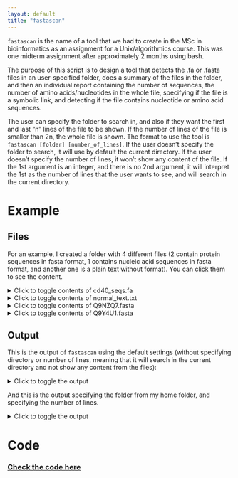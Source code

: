 ```yaml
---
layout: default
title: "fastascan"
---
```


```fastascan``` is the name of a tool that we had to create in the MSc in bioinformatics as an assignment for a Unix/algorithmics course. This was one midterm assignment after approximately 2 months using bash. 

The purpose of this script is to design a tool that detects the .fa or .fasta files in an user-specified folder, does a summary of the files in the folder, and then an individual report containing the number of sequences, the number of amino acids/nucleotides in the whole file, specifying if the file is a symbolic link, and detecting if the file contains nucleotide or amino acid sequences. 

The user can specify the folder to search in, and also if they want the first and last "n" lines of the file to be shown. If the number of lines of the file is smaller than 2n, the whole file is shown. The format to use the tool is ```fastascan [folder] [number_of_lines]```. If the user doesn't specify the folder to search, it will use by default the current directory. If the user doesn't specify the number of lines, it won't show any content of the file. If the 1st argument is an integer, and there is no 2nd argument, it will interpret the 1st as the number of lines that the user wants to see, and will search in the current directory.

# Example

## Files
For an example, I created a folder with 4 different files (2 contain protein sequences in fasta format, 1 contains nucleic acid sequences in fasta format, and another one is a plain text without format). You can click them to see the content.

<details>
	
<summary>Click to toggle contents of cd40_seqs.fa</summary>
<pre>
<code>

>NM_134360.1 Rattus norvegicus CD40 molecule (Cd40), mRNA
CTGGCTGCTCTGATCTCGCTCTGCAATGCTGCCTTTGCCTCAGCTGTGCGCGCTCTGGGGCTGCTTGTTG
ACAGCGGTCCATCTAGGACAGTGTGTTACGTGCAGTGACAAACAGTACCTCCAAGGTGGCGAGTGCTGCG
ATTTGTGCCAGCCGGGAAACCGACTAGTTAGCCACTGCACAGCTCTTGAGAAGACCCAATGCCAACCGTG
CGACTCAGGCGAATTCTCAGCTCACTGGAACAGGGAGATCCGCTGCCACCAGCACCGACACTGCGAACTC
AATCAAGGGCTTCAGGTTAAGAAGGAGGGCACCGCGGTTTCAGACACTGTTTGTACCTGCAAGGAAGGGC
AGCACTGCGCCAGCAAGGAGTGCGAGACGTGCGCTCAGCACACGCCCTGTGGCCCTGGCTTTGGAGTCGT
GCAGATGGCCACTGAGACTACTGATACTGTCTGCCAACCCTGCCCGGTCGGATTCTTCTCCAATGGGTCA
TCACTTTTTGAAAAGTGTCATCCATGGACAAGCTGTGAAGATCAGAAGCTGATGGTCCTACGGGAAGGAA
CAAGTCAGACTGATACCCTCTGTGGTTTCCAGCCCCGGATGCGAGCCCTGCTGGTCATTCCCGTCGTGAT
GGTCATCCTCATCACCATCTTTGTGGTTTTTCTCTATATCAAAAAGGTGGTCAAGAAACCAAAGGACAAT
GAGGTCTTACCCCCTGAGGCTCGAGGACAAGATCCTGTGGAGATAGAAGATTATCCCGGTCACAACACTG
CTGCTCCAGTGCAGGAGACGTTGCATGGGTGTCAGCCTGTTGCACAGGAGGATGGTAAAGAGAGTCGCAT
CTCAGTGCAGGAGCGGCAGGTGACAGGCAGCATGGCCTTGAAGCCCCTGGTCTGAGCCCTGGAACTGTTT
TGGAGGTGATGGTTCCGGAGCAGGGGCCTGGCTCTGACAGCCGCTGACTTTTGAAGTTTGAGAGGAGCCA
AGGCAGAGCCCGGTGCAGCTAACTTTCGTGCCTGCCCCTGTCATCTCTCGACTTGCTTTTTAAAGATGGA
GGAAAAGCTTTGGCGTCAGGGGTCCGCAGTAATATCTACAGAGTGCAGCAATGCAGGCCCAGAGATGTCT
TGCTGCGGTTTTCACTGTAAGGAGTCGTGGACACGGGAGTCCATGACTTGTGGCTTGTGCTGCTAGAAGG
CACCTGGTTGCCCAGCAGCCGGGGACTGGCTAAATAAATCTGTAATTATTTAAAAAAAAAAAAAAAAAAA
AAAAAAAAAAAA

>NM_001424339.1 Homo sapiens CD40 molecule (CD40), transcript variant 9, mRNA
AGTGGTCCTGCCGCCTGGTCTCACCTCGCTATGGTTCGTCTGCCTCTGCAGTGCGTCCTCTGGGGCTGCT
TGCTGACCGCTGTCCATCCAGAACCACCCACTGCATGCAGAGAAAAACAGTACCTAATAAACAGTCAGTG
CTGTTCTTTGTGCCAGCCAGGACAGAAACTGGTGAGTGACTGCACAGAGTTCACTGAAACGGAATGCCTT
CCTTGCGGTGAAAGCGAATTCCTAGACACCTGGAACAGAGAGACACACTGCCACCAGCACAAATACTGCG
ACCCCAACCTAGGGCTTCGGGTCCAGCAGAAGGGCACCTCAGAAACAGACACCATCTGCACCTGTGAAGA
AGGCTGGCACTGTACGAGTGAGGCCTGTGAGAGCTGTGTCCTGCACCGCTCATGCTCGCCCGGCTTTGGG
GTCAAGCAGATTGGTCCCCAGGATCGGCTGAGAGCCCTGGTGGTGATCCCCATCATCTTCGGGATCCTGT
TTGCCATCCTCTTGGTGCTGGTCTTTATCAGTGAGTCCTCAGAAAAGGTGGCCAAGAAGCCAACCAATAA
GGCCCCCCACCCCAAGCAGGAACCCCAGGAGATCAATTTTCCCGACGATCTTCCTGGCTCCAACACTGCT
GCTCCAGTGCAGGAGACTTTACATGGATGCCAACCGGTCACCCAGGAGGATGGCAAAGAGAGTCGCATCT
CAGTGCAGGAGAGACAGTGAGGCTGCACCCACCCAGGAGTGTGGCCACGTGGGCAAACAGGCAGTTGGCC
AGAGAGCCTGGTGCTGCTGCTGCTGTGGCGTGAGGGTGAGGGGCTGGCACTGACTGGGCATAGCTCCCCG
CTTCTGCCTGCACCCCTGCAGTTTGAGACAGGAGACCTGGCACTGGATGCAGAAACAGTTCACCTTGAAG
AACCTCTCACTTCACCCTGGAGCCCATCCAGTCTCCCAACTTGTATTAAAGACAGAGGCAGAAGTTTGGT
GGTGGTGGTGTTGGGGTATGGTTTAGTAATATCCACCAGACCTTCCGATCCAGCAGTTTGGTGCCCAGAG
AGGCATCATGGTGGCTTCCCTGCGCCCAGGAAGCCATATACACAGATGCCCATTGCAGCATTGTTTGTGA
TAGTGAACAACTGGAAGCTGCTTAACTGTCCATCAGCAGGAGACTGGCTAAATAAAATTAGAATATATTT
ATACAACAGAATCTCAAAAACACTGTTGAGTAAGGAAAAAAAGGCATGCTGCTGAATGATGGGTATGGAA
CTTTTTAAAAAAGTACATGCTTTTATGTATGTATATTGCCTATGGATATATGTATAAATACAATATGCAT
CATATATTGATATAACAAGGGTTCTGGAAGGGTACACAGAAAACCCACAGCTCGAAGAGTGGTGACGTCT
GGGGTGGGGAAGAAGGGTCTGGGGGAGGGTTGGTTAAAGGGAGATTTGGCTTTCCCATAATGCTTCATCA
TTTTTCCCAAAAGGAGAGTGAATTCACATAATGCTTATGTAATTAAAAAATCATCAAACATGTAAAAA

>NM_001322421.2 Homo sapiens CD40 molecule (CD40), transcript variant 5, mRNA
AGTGGTCCTGCCGCCTGGTCTCACCTCGCTATGGTTCGTCTGCCTCTGCAGTGCGTCCTCTGGGGCTGCT
TGCTGACCGCTGTCCATCCAGAACCACCCACTGCATGCAGAGAAAAACAGTACCTAATAAACAGTCAGTG
CTGTTCTTTGTGCCAGCCAGGACAGAAACTGGTGAGTGACTGCACAGAGTTCACTGAAACGGAATGCCTT
CCTTGCGGTGAAAGCGAATTCCTAGACACCTGGAACAGAGAGACACACTGCCACCAGCACAAATACTGCG
ACCCCAACCTAGGGCTTCGGGTCCAGCAGAAGGGCACCTCAGAAACAGACACCATCTGCACCTGTGAAGA
AGGCTGGCACTGTACGAGTGAGGCCTGTGAGAGCTGTGTCCTGCACCGCTCATGCTCGCCCGGCTTTGGG
GTCAAGCAGATTGCTACAGGGGTTTCTGATACCATCTGCGAGCCCTGCCCAGTCGGCTTCTTCTCCAATG
TGTCATCTGCTTTCGAAAAATGTCACCCTTGGACAAGCTGTGAGACCAAAGACCTGGTTGTGCAACAGGC
AGGCACAAACAAGACTGATGTTGTCTGTGGTCCCCAGGATCGGCTGAGAGCCCTGGTGGTGATCCCCATC
ATCTTCGGGATCCTGTTTGCCATCCTCTTGGTGCTGGTCTTTATCAGTGAGTCCTCAGAAAAGGTGGCCA
AGAAGCCAACCAATAAGGCCCCCCACCCCAAGCAGGAACCCCAGGAGATCAATTTTCCCGACGATCTTCC
TGGCTCCAACACTGCTGCTCCAGTGCAGGAGACTTTACATGGATGCCAACCGGTCACCCAGGAGGATGGC
AAAGAGAGTCGCATCTCAGTGCAGGAGAGACAGTGAGGCTGCACCCACCCAGGAGTGTGGCCACGTGGGC
AAACAGGCAGTTGGCCAGAGAGCCTGGTGCTGCTGCTGCTGTGGCGTGAGGGTGAGGGGCTGGCACTGAC
TGGGCATAGCTCCCCGCTTCTGCCTGCACCCCTGCAGTTTGAGACAGGAGACCTGGCACTGGATGCAGAA
ACAGTTCACCTTGAAGAACCTCTCACTTCACCCTGGAGCCCATCCAGTCTCCCAACTTGTATTAAAGACA
GAGGCAGAAGTTTGGTGGTGGTGGTGTTGGGGTATGGTTTAGTAATATCCACCAGACCTTCCGATCCAGC
AGTTTGGTGCCCAGAGAGGCATCATGGTGGCTTCCCTGCGCCCAGGAAGCCATATACACAGATGCCCATT
GCAGCATTGTTTGTGATAGTGAACAACTGGAAGCTGCTTAACTGTCCATCAGCAGGAGACTGGCTAAATA
AAATTAGAATATATTTATACAACAGAATCTCAAAAACACTGTTGAGTAAGGAAAAAAAGGCATGCTGCTG
AATGATGGGTATGGAACTTTTTAAAAAAGTACATGCTTTTATGTATGTATATTGCCTATGGATATATGTA
TAAATACAATATGCATCATATATTGATATAACAAGGGTTCTGGAAGGGTACACAGAAAACCCACAGCTCG
AAGAGTGGTGACGTCTGGGGTGGGGAAGAAGGGTCTGGGGGAGGGTTGGTTAAAGGGAGATTTGGCTTTC
CCATAATGCTTCATCATTTTTCCCAAAAGGAGAGTGAATTCACATAATGCTTATGTAATTAAAAAATCAT
CAAACATGTAAAAA

>NM_152854.4 Homo sapiens CD40 molecule (CD40), transcript variant 2, mRNA
AGTGGTCCTGCCGCCTGGTCTCACCTCGCTATGGTTCGTCTGCCTCTGCAGTGCGTCCTCTGGGGCTGCT
TGCTGACCGCTGTCCATCCAGAACCACCCACTGCATGCAGAGAAAAACAGTACCTAATAAACAGTCAGTG
CTGTTCTTTGTGCCAGCCAGGACAGAAACTGGTGAGTGACTGCACAGAGTTCACTGAAACGGAATGCCTT
CCTTGCGGTGAAAGCGAATTCCTAGACACCTGGAACAGAGAGACACACTGCCACCAGCACAAATACTGCG
ACCCCAACCTAGGGCTTCGGGTCCAGCAGAAGGGCACCTCAGAAACAGACACCATCTGCACCTGTGAAGA
AGGCTGGCACTGTACGAGTGAGGCCTGTGAGAGCTGTGTCCTGCACCGCTCATGCTCGCCCGGCTTTGGG
GTCAAGCAGATTGCTACAGGGGTTTCTGATACCATCTGCGAGCCCTGCCCAGTCGGCTTCTTCTCCAATG
TGTCATCTGCTTTCGAAAAATGTCACCCTTGGACAAGGTCCCCAGGATCGGCTGAGAGCCCTGGTGGTGA
TCCCCATCATCTTCGGGATCCTGTTTGCCATCCTCTTGGTGCTGGTCTTTATCAAAAAGGTGGCCAAGAA
GCCAACCAATAAGGCCCCCCACCCCAAGCAGGAACCCCAGGAGATCAATTTTCCCGACGATCTTCCTGGC
TCCAACACTGCTGCTCCAGTGCAGGAGACTTTACATGGATGCCAACCGGTCACCCAGGAGGATGGCAAAG
AGAGTCGCATCTCAGTGCAGGAGAGACAGTGAGGCTGCACCCACCCAGGAGTGTGGCCACGTGGGCAAAC
AGGCAGTTGGCCAGAGAGCCTGGTGCTGCTGCTGCTGTGGCGTGAGGGTGAGGGGCTGGCACTGACTGGG
CATAGCTCCCCGCTTCTGCCTGCACCCCTGCAGTTTGAGACAGGAGACCTGGCACTGGATGCAGAAACAG
TTCACCTTGAAGAACCTCTCACTTCACCCTGGAGCCCATCCAGTCTCCCAACTTGTATTAAAGACAGAGG
CAGAAGTTTGGTGGTGGTGGTGTTGGGGTATGGTTTAGTAATATCCACCAGACCTTCCGATCCAGCAGTT
TGGTGCCCAGAGAGGCATCATGGTGGCTTCCCTGCGCCCAGGAAGCCATATACACAGATGCCCATTGCAG
CATTGTTTGTGATAGTGAACAACTGGAAGCTGCTTAACTGTCCATCAGCAGGAGACTGGCTAAATAAAAT
TAGAATATATTTATACAACAGAATCTCAAAAACACTGTTGAGTAAGGAAAAAAAGGCATGCTGCTGAATG
ATGGGTATGGAACTTTTTAAAAAAGTACATGCTTTTATGTATGTATATTGCCTATGGATATATGTATAAA
TACAATATGCATCATATATTGATATAACAAGGGTTCTGGAAGGGTACACAGAAAACCCACAGCTCGAAGA
GTGGTGACGTCTGGGGTGGGGAAGAAGGGTCTGGGGGAGGGTTGGTTAAAGGGAGATTTGGCTTTCCCAT
AATGCTTCATCATTTTTCCCAAAAGGAGAGTGAATTCACATAATGCTTATGTAATTAAAAAATCATCAAA
CATGTAAAAA

>NM_001322422.2 Homo sapiens CD40 molecule (CD40), transcript variant 6, mRNA
AGTGGTCCTGCCGCCTGGTCTCACCTCGCTATGGTTCGTCTGCCTCTGCAGTGCGTCCTCTGGGGCTGCT
TGCTGACCGCTGTCCATCCAGAACCACCCACTGCATGCAGAGAAAAACAGTACCTAATAAACAGTCAGTG
CTGTTCTTTGTGCCAGCCAGGACAGAAACTGGTGAGTGACTGCACAGAGTTCACTGAAACGGAATGCCTT
CCTTGCGGTGAAAGCGAATTCCTAGACACCTGGAACAGAGAGACACACTGCCACCAGCACAAATACTGCG
ACCCCAACCTAGGGCTTCGGGTCCAGCAGAAGGGCACCTCAGAAACAGACACCATCTGCACCTGTGAAGA
AGGCTGGCACTGTACGAGTGAGGCCTGTGAGAGCTGTGTCCTGCACCGCTCATGCTCGCCCGGCTTTGGG
GTCAAGCAGATTGGTCCCCAGGATCGGCTGAGAGCCCTGGTGGTGATCCCCATCATCTTCGGGATCCTGT
TTGCCATCCTCTTGGTGCTGGTCTTTATCAAAAAGGTGGCCAAGAAGCCAACCAATAAGGCCCCCCACCC
CAAGCAGGAACCCCAGGAGATCAATTTTCCCGACGATCTTCCTGGCTCCAACACTGCTGCTCCAGTGCAG
GAGACTTTACATGGATGCCAACCGGTCACCCAGGAGGATGGCAAAGAGAGTCGCATCTCAGTGCAGGAGA
GACAGTGAGGCTGCACCCACCCAGGAGTGTGGCCACGTGGGCAAACAGGCAGTTGGCCAGAGAGCCTGGT
GCTGCTGCTGCTGTGGCGTGAGGGTGAGGGGCTGGCACTGACTGGGCATAGCTCCCCGCTTCTGCCTGCA
CCCCTGCAGTTTGAGACAGGAGACCTGGCACTGGATGCAGAAACAGTTCACCTTGAAGAACCTCTCACTT
CACCCTGGAGCCCATCCAGTCTCCCAACTTGTATTAAAGACAGAGGCAGAAGTTTGGTGGTGGTGGTGTT
GGGGTATGGTTTAGTAATATCCACCAGACCTTCCGATCCAGCAGTTTGGTGCCCAGAGAGGCATCATGGT
GGCTTCCCTGCGCCCAGGAAGCCATATACACAGATGCCCATTGCAGCATTGTTTGTGATAGTGAACAACT
GGAAGCTGCTTAACTGTCCATCAGCAGGAGACTGGCTAAATAAAATTAGAATATATTTATACAACAGAAT
CTCAAAAACACTGTTGAGTAAGGAAAAAAAGGCATGCTGCTGAATGATGGGTATGGAACTTTTTAAAAAA
GTACATGCTTTTATGTATGTATATTGCCTATGGATATATGTATAAATACAATATGCATCATATATTGATA
TAACAAGGGTTCTGGAAGGGTACACAGAAAACCCACAGCTCGAAGAGTGGTGACGTCTGGGGTGGGGAAG
AAGGGTCTGGGGGAGGGTTGGTTAAAGGGAGATTTGGCTTTCCCATAATGCTTCATCATTTTTCCCAAAA
GGAGAGTGAATTCACATAATGCTTATGTAATTAAAAAATCATCAAACATGTAAAAA

>NM_001362758.2 Homo sapiens CD40 molecule (CD40), transcript variant 8, mRNA
AGTGGTCCTGCCGCCTGGTCTCACCTCGCTATGGTTCGTCTGCCTCTGCAGTGCGTCCTCTGGGGCTGCT
TGCTGACCGCTGTCCATCCAGAACCACCCACTGCATGCAGAGAAAAACAGTACCTAATAAACAGTCAGTG
CTGTTCTTTGTGCCAGCCAGGACAGAAACTGGTGAGTGACTGCACAGAGTTCACTGAAACGGAATGCCTT
CCTTGCGGTGAAAGCGAATTCCTAGACACCTGGAACAGAGAGACACACTGCCACCAGCACAAATACTGCG
ACCCCAACCTAGGGCTTCGGGTCCAGCAGAAGGGCACCTCAGAAACAGACACCATCTGCACCTGTGAAGA
AGGCTGGCACTGTACGAGTGAGGCCTGTGAGAGCTGTGTCCTGCACCGCTCATGCTCGCCCGGCTTTGGG
GTCAAGCAGATTGCTACAGGGGTTTCTGATACCATCTGCGAGCCCTGCCCAGTCGGCTTCTTCTCCAATG
TGTCATCTGCTTTCGAAAAATGTCACCCTTGGACAAGCTGTGAGACCAAAGACCTGGTTGTGCAACAGGC
AGGCACAAACAAGACTGATGTTGTCTGTGGTCCCCAGGATCGGCTGAGAGCCCTGGTGGTGATCCCCATC
ATCTTCGGGATCCTGTTTGCCATCCTCTTGGTGCTGGTCTTTATCAGTGGCCAAGAAGCCAACCAATAAG
GCCCCCCACCCCAAGCAGGAACCCCAGGAGATCAATTTTCCCGACGATCTTCCTGGCTCCAACACTGCTG
CTCCAGTGCAGGAGACTTTACATGGATGCCAACCGGTCACCCAGGAGGATGGCAAAGAGAGTCGCATCTC
AGTGCAGGAGAGACAGTGAGGCTGCACCCACCCAGGAGTGTGGCCACGTGGGCAAACAGGCAGTTGGCCA
GAGAGCCTGGTGCTGCTGCTGCTGTGGCGTGAGGGTGAGGGGCTGGCACTGACTGGGCATAGCTCCCCGC
TTCTGCCTGCACCCCTGCAGTTTGAGACAGGAGACCTGGCACTGGATGCAGAAACAGTTCACCTTGAAGA
ACCTCTCACTTCACCCTGGAGCCCATCCAGTCTCCCAACTTGTATTAAAGACAGAGGCAGAAGTTTGGTG
GTGGTGGTGTTGGGGTATGGTTTAGTAATATCCACCAGACCTTCCGATCCAGCAGTTTGGTGCCCAGAGA
GGCATCATGGTGGCTTCCCTGCGCCCAGGAAGCCATATACACAGATGCCCATTGCAGCATTGTTTGTGAT
AGTGAACAACTGGAAGCTGCTTAACTGTCCATCAGCAGGAGACTGGCTAAATAAAATTAGAATATATTTA
TACAACAGAATCTCAAAAACACTGTTGAGTAAGGAAAAAAAGGCATGCTGCTGAATGATGGGTATGGAAC
TTTTTAAAAAAGTACATGCTTTTATGTATGTATATTGCCTATGGATATATGTATAAATACAATATGCATC
ATATATTGATATAACAAGGGTTCTGGAAGGGTACACAGAAAACCCACAGCTCGAAGAGTGGTGACGTCTG
GGGTGGGGAAGAAGGGTCTGGGGGAGGGTTGGTTAAAGGGAGATTTGGCTTTCCCATAATGCTTCATCAT
TTTTCCCAAAAGGAGAGTGAATTCACATAATGCTTATGTAATTAAAAAATCATCAAACATGTAAAAA

>NM_001302753.2 Homo sapiens CD40 molecule (CD40), transcript variant 3, mRNA
AGTGGTCCTGCCGCCTGGTCTCACCTCGCTATGGTTCGTCTGCCTCTGCAGTGCGTCCTCTGGGGCTGCT
TGCTGACCGCTGTCCATCCAGAACCACCCACTGCATGCAGAGAAAAACAGTACCTAATAAACAGTCAGTG
CTGTTCTTTGTGCCAGCCAGGACAGAAACTGGTGAGTGACTGCACAGAGTTCACTGAAACGGAATGCCTT
CCTTGCGGTGAAAGCGAATTCCTAGACACCTGGAACAGAGAGACACACTGCCACCAGCACAAATACTGCG
ACCCCAACCTAGGGCTTCGGGTCCAGCAGAAGGGCACCTCAGAAACAGACACCATCTGCACCTGTGAAGA
AGGCTGGCACTGTACGAGTGAGGCCTGTGAGAGCTGTGTCCTGCACCGCTCATGCTCGCCCGGCTTTGGG
GTCAAGCAGATTGCTACAGGGGTTTCTGATACCATCTGCGAGCCCTGCCCAGTCGGCTTCTTCTCCAATG
TGTCATCTGCTTTCGAAAAATGTCACCCTTGGACAAGCTGTGAGACCAAAGACCTGGTTGTGCAACAGGC
AGGCACAAACAAGACTGATGTTGTCTGTGGTGAGTCCTGGACAATGGGCCCTGGAGAAAGCCTAGGAAGG
TCCCCAGGATCGGCTGAGAGCCCTGGTGGTGATCCCCATCATCTTCGGGATCCTGTTTGCCATCCTCTTG
GTGCTGGTCTTTATCAAAAAGGTGGCCAAGAAGCCAACCAATAAGGCCCCCCACCCCAAGCAGGAACCCC
AGGAGATCAATTTTCCCGACGATCTTCCTGGCTCCAACACTGCTGCTCCAGTGCAGGAGACTTTACATGG
ATGCCAACCGGTCACCCAGGAGGATGGCAAAGAGAGTCGCATCTCAGTGCAGGAGAGACAGTGAGGCTGC
ACCCACCCAGGAGTGTGGCCACGTGGGCAAACAGGCAGTTGGCCAGAGAGCCTGGTGCTGCTGCTGCTGT
GGCGTGAGGGTGAGGGGCTGGCACTGACTGGGCATAGCTCCCCGCTTCTGCCTGCACCCCTGCAGTTTGA
GACAGGAGACCTGGCACTGGATGCAGAAACAGTTCACCTTGAAGAACCTCTCACTTCACCCTGGAGCCCA
TCCAGTCTCCCAACTTGTATTAAAGACAGAGGCAGAAGTTTGGTGGTGGTGGTGTTGGGGTATGGTTTAG
TAATATCCACCAGACCTTCCGATCCAGCAGTTTGGTGCCCAGAGAGGCATCATGGTGGCTTCCCTGCGCC
CAGGAAGCCATATACACAGATGCCCATTGCAGCATTGTTTGTGATAGTGAACAACTGGAAGCTGCTTAAC
TGTCCATCAGCAGGAGACTGGCTAAATAAAATTAGAATATATTTATACAACAGAATCTCAAAAACACTGT
TGAGTAAGGAAAAAAAGGCATGCTGCTGAATGATGGGTATGGAACTTTTTAAAAAAGTACATGCTTTTAT
GTATGTATATTGCCTATGGATATATGTATAAATACAATATGCATCATATATTGATATAACAAGGGTTCTG
GAAGGGTACACAGAAAACCCACAGCTCGAAGAGTGGTGACGTCTGGGGTGGGGAAGAAGGGTCTGGGGGA
GGGTTGGTTAAAGGGAGATTTGGCTTTCCCATAATGCTTCATCATTTTTCCCAAAAGGAGAGTGAATTCA
CATAATGCTTATGTAATTAAAAAATCATCAAACATGTAAAAA

>NM_001250.6 Homo sapiens CD40 molecule (CD40), transcript variant 1, mRNA
AGTGGTCCTGCCGCCTGGTCTCACCTCGCTATGGTTCGTCTGCCTCTGCAGTGCGTCCTCTGGGGCTGCT
TGCTGACCGCTGTCCATCCAGAACCACCCACTGCATGCAGAGAAAAACAGTACCTAATAAACAGTCAGTG
CTGTTCTTTGTGCCAGCCAGGACAGAAACTGGTGAGTGACTGCACAGAGTTCACTGAAACGGAATGCCTT
CCTTGCGGTGAAAGCGAATTCCTAGACACCTGGAACAGAGAGACACACTGCCACCAGCACAAATACTGCG
ACCCCAACCTAGGGCTTCGGGTCCAGCAGAAGGGCACCTCAGAAACAGACACCATCTGCACCTGTGAAGA
AGGCTGGCACTGTACGAGTGAGGCCTGTGAGAGCTGTGTCCTGCACCGCTCATGCTCGCCCGGCTTTGGG
GTCAAGCAGATTGCTACAGGGGTTTCTGATACCATCTGCGAGCCCTGCCCAGTCGGCTTCTTCTCCAATG
TGTCATCTGCTTTCGAAAAATGTCACCCTTGGACAAGCTGTGAGACCAAAGACCTGGTTGTGCAACAGGC
AGGCACAAACAAGACTGATGTTGTCTGTGGTCCCCAGGATCGGCTGAGAGCCCTGGTGGTGATCCCCATC
ATCTTCGGGATCCTGTTTGCCATCCTCTTGGTGCTGGTCTTTATCAAAAAGGTGGCCAAGAAGCCAACCA
ATAAGGCCCCCCACCCCAAGCAGGAACCCCAGGAGATCAATTTTCCCGACGATCTTCCTGGCTCCAACAC
TGCTGCTCCAGTGCAGGAGACTTTACATGGATGCCAACCGGTCACCCAGGAGGATGGCAAAGAGAGTCGC
ATCTCAGTGCAGGAGAGACAGTGAGGCTGCACCCACCCAGGAGTGTGGCCACGTGGGCAAACAGGCAGTT
GGCCAGAGAGCCTGGTGCTGCTGCTGCTGTGGCGTGAGGGTGAGGGGCTGGCACTGACTGGGCATAGCTC
CCCGCTTCTGCCTGCACCCCTGCAGTTTGAGACAGGAGACCTGGCACTGGATGCAGAAACAGTTCACCTT
GAAGAACCTCTCACTTCACCCTGGAGCCCATCCAGTCTCCCAACTTGTATTAAAGACAGAGGCAGAAGTT
TGGTGGTGGTGGTGTTGGGGTATGGTTTAGTAATATCCACCAGACCTTCCGATCCAGCAGTTTGGTGCCC
AGAGAGGCATCATGGTGGCTTCCCTGCGCCCAGGAAGCCATATACACAGATGCCCATTGCAGCATTGTTT
GTGATAGTGAACAACTGGAAGCTGCTTAACTGTCCATCAGCAGGAGACTGGCTAAATAAAATTAGAATAT
ATTTATACAACAGAATCTCAAAAACACTGTTGAGTAAGGAAAAAAAGGCATGCTGCTGAATGATGGGTAT
GGAACTTTTTAAAAAAGTACATGCTTTTATGTATGTATATTGCCTATGGATATATGTATAAATACAATAT
GCATCATATATTGATATAACAAGGGTTCTGGAAGGGTACACAGAAAACCCACAGCTCGAAGAGTGGTGAC
GTCTGGGGTGGGGAAGAAGGGTCTGGGGGAGGGTTGGTTAAAGGGAGATTTGGCTTTCCCATAATGCTTC
ATCATTTTTCCCAAAAGGAGAGTGAATTCACATAATGCTTATGTAATTAAAAAATCATCAAACATGTAAA
AA
</code>
</pre>
</details>

<details>
<summary>Click to toggle contents of normal_text.txt</summary>
<pre>
<code>
hello this is an example text
hello hello hello 
hello this is an example text
</code>
</pre>

</details>


<details>
	
<summary>Click to toggle contents of Q9NZQ7.fasta</summary>
<pre>
<code>
>sp|Q9NZQ7|PD1L1_HUMAN Programmed cell death 1 ligand 1 OS=Homo sapiens OX=9606 GN=CD274 PE=1 SV=1
MRIFAVFIFMTYWHLLNAFTVTVPKDLYVVEYGSNMTIECKFPVEKQLDLAALIVYWEME
DKNIIQFVHGEEDLKVQHSSYRQRARLLKDQLSLGNAALQITDVKLQDAGVYRCMISYGG
ADYKRITVKVNAPYNKINQRILVVDPVTSEHELTCQAEGYPKAEVIWTSSDHQVLSGKTT
TTNSKREEKLFNVTSTLRINTTTNEIFYCTFRRLDPEENHTAELVIPELPLAHPPNERTH
LVILGAILLCLGVALTFIFRLRKGRMMDVKKCGIQDTNSKKQSDTHLEET
</code>
</pre>



</details>


<details>
	
<summary>Click to toggle contents of Q9Y4U1.fasta</summary>
<pre>
<code>
>sp|Q9Y4U1|MMAC_HUMAN Cyanocobalamin reductase / alkylcobalamin dealkylase OS=Homo sapiens OX=9606 GN=MMACHC PE=1 SV=3
MEPKVAELKQKIEDTLCPFGFEVYPFQVAWYNELLPPAFHLPLPGPTLAFLVLSTPAMFD
RALKPFLQSCHLRMLTDPVDQCVAYHLGRVRESLPELQIEIIADYEVHPNRRPKILAQTA
AHVAGAAYYYQRQDVEADPWGNQRISGVCIHPRFGGWFAIRGVVLLPGIEVPDLPPRKPH
DCVPTRADRIALLEGFNFHWRDWTYRDAVTPQERYSEEQKAYFSTPPAQRLALLGLAQPS
EKPSSPSPDLPFTTPAPKKPGNPSRARSWLSPRVSPPASPGP
</code>
</pre>

</details>


## Output

This is the output of ```fastascan``` using the default settings (without specifying directory or number of lines, meaning that it will search in the current directory and not show any content from the files):

<details>
	
<summary>Click to toggle the output</summary>
<pre>
<code>

suarezalvarez🐉 ~/sequences_example $ fastascan

!!!!!!!!!!!!!!!!!!!!!!!!!!!!!!!!!!!!!!!!!!!!!!!!!!!!!!!!!!!!!!!!!!!!
!!!!!!!!!!!!!!!!!!!IMPORTANT INFORMATION!!!!!!!!!!!!!!!!!!!!!!!!!!!!
!!!!!!!!!!!!!!!!!!!!!!!!!!!!!!!!!!!!!!!!!!!!!!!!!!!!!!!!!!!!!!!!!!!!
This program uses 2 arguments: the directory and the number of lines of each file to show.
If you only specify one of them, it will be interpreted as the number of lines if this argument is an integer, and as the directory if it is a text string.

This program considers a .fasta or .fa file to be a nucleotide (RNA or DNA) sequence if the content of A, C, T, G, U and N (upper or lower case) in the sequences contained in the file is greater or equal than 90%. If this condition is not fulfilled, the file will automatically be considered a protein sequence file.

This program considers the first word (delimited by spaces) after the ">" symbol in a fasta header as the identifier of the sequence.

================================================================
======================== SUMMARY ===============================
================================================================

Total number of .fasta and .fa files in the specified folders and its subfolders: 3
Number of unique fasta IDs: 10


================================================================
================== INDIVIDUAL REPORT ===========================
================================================================


========== /home/martin/sequences_example/Q9Y4U1.fasta [PROTEIN FASTA FILE] ==========
xx 1 protein sequence(s)
xx 282 amino acids in the sequences of this file
xx Not a symbolic link


========== /home/martin/sequences_example/cd40_seqs.fa [NUCLEIC ACID FASTA FILE] ==========
xx 8 nucleic acid sequence(s)
xx 12731 nucleotides in the sequences of this file
xx Not a symbolic link


========== /home/martin/sequences_example/Q9NZQ7.fasta [PROTEIN FASTA FILE] ==========
xx 1 protein sequence(s)
xx 290 amino acids in the sequences of this file
xx Not a symbolic link
```
</code>
</pre>
</details>


And this is the output specifying the folder from my home folder, and specifying the number of lines. 

<details>
	
<summary>Click to toggle the output</summary>
<pre>
<code>
suarezalvarez🐉 ~ $ fastascan sequences_example/ 4

!!!!!!!!!!!!!!!!!!!!!!!!!!!!!!!!!!!!!!!!!!!!!!!!!!!!!!!!!!!!!!!!!!!!
!!!!!!!!!!!!!!!!!!!IMPORTANT INFORMATION!!!!!!!!!!!!!!!!!!!!!!!!!!!!
!!!!!!!!!!!!!!!!!!!!!!!!!!!!!!!!!!!!!!!!!!!!!!!!!!!!!!!!!!!!!!!!!!!!
This program uses 2 arguments: the directory and the number of lines of each file to show.
If you only specify one of them, it will be interpreted as the number of lines if this argument is an integer, and as the directory if it is a text string.

This program considers a .fasta or .fa file to be a nucleotide (RNA or DNA) sequence if the content of A, C, T, G, U and N (upper or lower case) in the sequences contained in the file is greater or equal than 90%. If this condition is not fulfilled, the file will automatically be considered a protein sequence file.

This program considers the first word (delimited by spaces) after the ">" symbol in a fasta header as the identifier of the sequence.

================================================================
======================== SUMMARY ===============================
================================================================

Total number of .fasta and .fa files in the specified folders and its subfolders: 3
Number of unique fasta IDs: 10


================================================================
================== INDIVIDUAL REPORT ===========================
================================================================


========== sequences_example/Q9Y4U1.fasta [PROTEIN FASTA FILE] ==========
xx 1 protein sequence(s)
xx 282 amino acids in the sequences of this file
xx Not a symbolic link


-- previsualization of the file content--

>sp|Q9Y4U1|MMAC_HUMAN Cyanocobalamin reductase / alkylcobalamin dealkylase OS=Homo sapiens OX=9606 GN=MMACHC PE=1 SV=3
MEPKVAELKQKIEDTLCPFGFEVYPFQVAWYNELLPPAFHLPLPGPTLAFLVLSTPAMFD
RALKPFLQSCHLRMLTDPVDQCVAYHLGRVRESLPELQIEIIADYEVHPNRRPKILAQTA
AHVAGAAYYYQRQDVEADPWGNQRISGVCIHPRFGGWFAIRGVVLLPGIEVPDLPPRKPH
DCVPTRADRIALLEGFNFHWRDWTYRDAVTPQERYSEEQKAYFSTPPAQRLALLGLAQPS
EKPSSPSPDLPFTTPAPKKPGNPSRARSWLSPRVSPPASPGP

========== sequences_example/cd40_seqs.fa [NUCLEIC ACID FASTA FILE] ==========
xx 8 nucleic acid sequence(s)
xx 12731 nucleotides in the sequences of this file
xx Not a symbolic link


-- previsualization of the file content --

[!!!]WARNING: Only the first and last 4 lines are printed[!!!]

>NM_134360.1 Rattus norvegicus CD40 molecule (Cd40), mRNA
CTGGCTGCTCTGATCTCGCTCTGCAATGCTGCCTTTGCCTCAGCTGTGCGCGCTCTGGGGCTGCTTGTTG
ACAGCGGTCCATCTAGGACAGTGTGTTACGTGCAGTGACAAACAGTACCTCCAAGGTGGCGAGTGCTGCG
ATTTGTGCCAGCCGGGAAACCGACTAGTTAGCCACTGCACAGCTCTTGAGAAGACCCAATGCCAACCGTG
...
GTCTGGGGTGGGGAAGAAGGGTCTGGGGGAGGGTTGGTTAAAGGGAGATTTGGCTTTCCCATAATGCTTC
ATCATTTTTCCCAAAAGGAGAGTGAATTCACATAATGCTTATGTAATTAAAAAATCATCAAACATGTAAA
AA


========== sequences_example/Q9NZQ7.fasta [PROTEIN FASTA FILE] ==========
xx 1 protein sequence(s)
xx 290 amino acids in the sequences of this file
xx Not a symbolic link


-- previsualization of the file content--

>sp|Q9NZQ7|PD1L1_HUMAN Programmed cell death 1 ligand 1 OS=Homo sapiens OX=9606 GN=CD274 PE=1 SV=1
MRIFAVFIFMTYWHLLNAFTVTVPKDLYVVEYGSNMTIECKFPVEKQLDLAALIVYWEME
DKNIIQFVHGEEDLKVQHSSYRQRARLLKDQLSLGNAALQITDVKLQDAGVYRCMISYGG
ADYKRITVKVNAPYNKINQRILVVDPVTSEHELTCQAEGYPKAEVIWTSSDHQVLSGKTT
TTNSKREEKLFNVTSTLRINTTTNEIFYCTFRRLDPEENHTAELVIPELPLAHPPNERTH
LVILGAILLCLGVALTFIFRLRKGRMMDVKKCGIQDTNSKKQSDTHLEET
</code>
</pre>

</details>


# Code


<h3><a href="https://github.com/suarezalvarez/peekfile/blob/main/fastascan.sh">Check the code here</a><h3>



